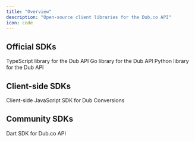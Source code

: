 ```yaml
---
title: "Overview"
description: "Open-source client libraries for the Dub.co API"
icon: code
---
```


## Official SDKs

<CardGroup cols={2}>
  <Card title="TypeScript" icon="npm" href="/sdks/typescript/overview">
    TypeScript library for the Dub API
  </Card>
  <Card title="Go" icon="golang" href="https://d.to/go" iconType="brands">
    Go library for the Dub API
  </Card>
  <Card title="Python" icon="python" href="https://d.to/python">
    Python library for the Dub API
  </Card>
</CardGroup>

## Client-side SDKs

<CardGroup cols={2}>
  <Card title="@dub/analytics" icon="node-js" href="/sdks/js-client/overview">
    Client-side JavaScript SDK for Dub Conversions
  </Card>
</CardGroup>

## Community SDKs

<CardGroup cols={2}>
  <Card title="Flutter (Dart)" icon="github" href="https://d.to/dart">
    Dart SDK for Dub.co API
  </Card>
</CardGroup>
